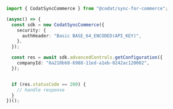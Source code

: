 ```typescript GetConfiguration.ts
import { CodatSyncCommerce } from "@codat/sync-for-commerce";

(async() => {
  const sdk = new CodatSyncCommerce({
    security: {
      authHeader: "Basic BASE_64_ENCODED(API_KEY)",
    },
  });

  const res = await sdk.advancedControls.getConfiguration({
    companyId: "8a210b68-6988-11ed-a1eb-0242ac120002",
  });


  if (res.statusCode == 200) {
    // handle response
  }
})();
```
